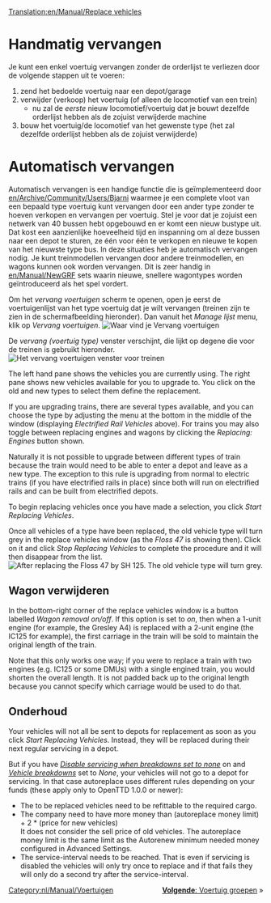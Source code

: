 [[Translation:en/Manual/Replace vehicles]]
{{nl/Vertaling|en/Manual/Replace vehicles|0}}
{{nl/Manual/Tutorial/Tutorial}}

= Handmatig vervangen =

Je kunt een enkel voertuig vervangen zonder de orderlijst te verliezen door de volgende stappen uit te voeren:
#zend het bedoelde voertuig naar een depot/garage
#verwijder (verkoop) het voertuig (of alleen de locomotief van een trein)
#*nu zal de ''eerste'' nieuw locomotief/voertuig dat je bouwt dezelfde orderlijst hebben als de zojuist verwijderde machine
#bouw het voertuig/de locomotief van het gewenste type (het zal dezelfde orderlijst hebben als de zojuist verwijderde)

= Automatisch vervangen =

Automatisch vervangen is een handige functie die is geïmplementeerd door [[en/Archive/Community/Users/Bjarni]] waarmee je een complete vloot van een bepaald type voertuig kunt vervangen door een ander type zonder te hoeven verkopen en vervangen per voertuig. Stel je voor dat je zojuist een netwerk van 40 bussen hebt opgebouwd en er komt een nieuw bustype uit. Dat kost een aanzienlijke hoeveelheid tijd en inspanning om al deze bussen naar een depot te sturen, ze één voor één te verkopen en nieuwe te kopen van het nieuwste type bus. In deze situaties heb je automatisch vervangen nodig. Je kunt treinmodellen vervangen door andere treinmodellen, en wagons kunnen ook worden vervangen. Dit is zeer handig in [[en/Manual/NewGRF]] sets waarin nieuwe, snellere wagontypes worden geïntroduceerd als het spel vordert. 


Om het ''vervang voertuigen'' scherm te openen, open je eerst de voertuigenlijst van het type voertuig dat je wilt vervangen (treinen zijn te zien in de schermafbeelding hieronder). Dan vanuit het ''Manage lijst'' menu, klik op ''Vervang voertuigen''.
[[File:en/Manual/ManageList.png|frame|none|Waar vind je ''Vervang voertuigen'']]

De ''vervang (voertuig type)'' venster verschijnt, die lijkt op degene die voor de treinen is gebruikt hieronder.
[[File:en/Manual/ReplaceTrain.png|frame|none|Het ''vervang voertuigen'' venster voor treinen]]

The left hand pane shows the vehicles you are currently using.  The right pane shows new vehicles available for you to upgrade to.  You click on the old and new types to select them define the replacement. 

If you are upgrading trains, there are several types available, and you can choose the type by adjusting the menu at the bottom in the middle of the window (displaying ''Electrified Rail Vehicles'' above).  For trains you may also toggle between replacing engines and wagons by clicking the ''Replacing: Engines'' button shown.

Naturally it is not possible to upgrade between different types of train because the train would need to be able to enter a depot and leave as a new type.  The exception to this rule is upgrading from normal to electric trains (if you have electrified rails in place) since both will run on electrified rails and can be built from electrified depots.

To begin replacing vehicles once you have made a selection, you click ''Start Replacing Vehicles''.

Once all vehicles of a type have been replaced, the old vehicle type will turn grey in the replace vehicles window (as the ''Floss 47'' is showing then).  Click on it and click ''Stop Replacing Vehicles'' to complete the procedure and it will then disappear from the list.
[[File:en/Manual/ReplaceTrain2.png|frame|none|After replacing the ''Floss 47'' by ''SH 125''. The old vehicle type will turn grey.]]

==Wagon verwijderen==
In the bottom-right corner of the replace vehicles window is a button labelled  ''Wagon removal on/off''. If this option is set to ''on'', then when a 1-unit engine (for example, the Gresley A4) is replaced with a 2-unit engine (the IC125 for example), the first carriage in the train will be sold to maintain the original length of the train. 

Note that this only works one way; if you were to replace a train with two engines (e.g. IC125 or some DMUs) with a single engined train, you would shorten the overall length. It is not padded back up to the original length because you cannot specify which carriage would be used to do that.

==Onderhoud==
Your vehicles will not all be sent to depots for replacement as soon as you click ''Start Replacing Vehicles''.  Instead, they will be replaced during their next regular servicing in a depot.

But if you have ''[[en/Archive/Manual/Settings/Advanced Settings/Vehicles#disable-servicing-when-breakdowns-set-to-none|Disable servicing when breakdowns set to none]]'' on and ''[[en/Archive/Manual/Settings/Difficulty#vehicle-breakdowns|Vehicle breakdowns]]'' set to ''None'', your vehicles will not go to a depot for servicing. In that case autoreplace uses different rules depending on your funds (these apply only to OpenTTD 1.0.0 or newer):
* The to be replaced vehicles need to be refittable to the required cargo.
* The company need to have more money than (autoreplace money limit) + 2 * (price for new vehicles)<br/>It does not consider the sell price of old vehicles. The autoreplace money limit is the same limit as the Autorenew minimum needed money configured in Advanced Settings.
* The service-interval needs to be reached. That is even if servicing is disabled the vehicles will only try once to replace and if that fails they will only do a second try after the service-interval.

<span style="float: right">[[nl/Manual/Voertuig groepen|'''Volgende''': Voertuig groepen]] &raquo;</span>

[[Category:nl/Manual/Voertuigen]]